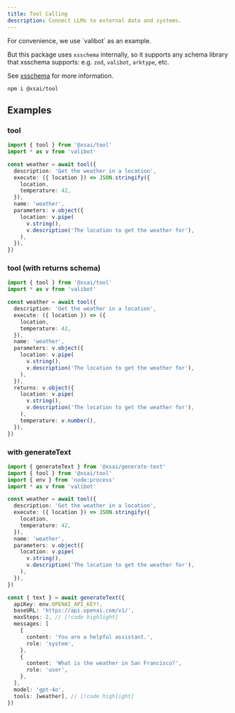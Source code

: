 ```yaml
---
title: Tool Calling
description: Connect LLMs to external data and systems.
---
```


<Callout>
  For convenience, we use `valibot` as an example.

  But this package uses `xsschema` internally, so it supports any schema library that xsschema supports: e.g. `zod`, `valibot`, `arktype`, etc.

  See [xsschema](../packages-top/xsschema) for more information.
</Callout>


<PkgSizeBadge pkg="@xsai/tool" />

```package-install
npm i @xsai/tool
```

## Examples

### tool

```ts twoslash
import { tool } from '@xsai/tool'
import * as v from 'valibot'

const weather = await tool({
  description: 'Get the weather in a location',
  execute: ({ location }) => JSON.stringify({
    location,
    temperature: 42,
  }),
  name: 'weather',
  parameters: v.object({
    location: v.pipe(
      v.string(),
      v.description('The location to get the weather for'),
    ),
  }),
})
```

### tool (with returns schema)

```ts twoslash
import { tool } from '@xsai/tool'
import * as v from 'valibot'

const weather = await tool({
  description: 'Get the weather in a location',
  execute: ({ location }) => ({
    location,
    temperature: 42,
  }),
  name: 'weather',
  parameters: v.object({
    location: v.pipe(
      v.string(),
      v.description('The location to get the weather for'),
    ),
  }),
  returns: v.object({
    location: v.pipe(
      v.string(),
      v.description('The location to get the weather for'),
    ),
    temperature: v.number(),
  }),
})
```

### with generateText

```ts twoslash
import { generateText } from '@xsai/generate-text'
import { tool } from '@xsai/tool'
import { env } from 'node:process'
import * as v from 'valibot'

const weather = await tool({
  description: 'Get the weather in a location',
  execute: ({ location }) => JSON.stringify({
    location,
    temperature: 42,
  }),
  name: 'weather',
  parameters: v.object({
    location: v.pipe(
      v.string(),
      v.description('The location to get the weather for'),
    ),
  }),
})

const { text } = await generateText({
  apiKey: env.OPENAI_API_KEY!,
  baseURL: 'https://api.openai.com/v1/',
  maxSteps: 2, // [!code highlight]
  messages: [
    {
      content: 'You are a helpful assistant.',
      role: 'system',
    },
    {
      content: 'What is the weather in San Francisco?',
      role: 'user',
    },
  ],
  model: 'gpt-4o',
  tools: [weather], // [!code highlight]
})
```
